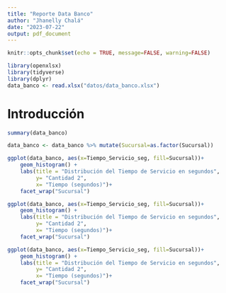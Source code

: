 ```yaml
---
title: "Reporte Data Banco"
author: "Jhanelly Chalá"
date: "2023-07-22"
output: pdf_document
---
```


```r
knitr::opts_chunk$set(echo = TRUE, message=FALSE, warning=FALSE)

library(openxlsx)
library(tidyverse)
library(dplyr)
data_banco <- read.xlsx("datos/data_banco.xlsx")
```

# Introducción
```r
summary(data_banco)
```


```r
data_banco <- data_banco %>% mutate(Sucursal=as.factor(Sucursal))
```

```r
ggplot(data_banco, aes(x=Tiempo_Servicio_seg, fill=Sucursal))+
    geom_histogram() +
    labs(title = "Distribución del Tiempo de Servicio en segundos",
         y= "Cantidad 2", 
         x= "Tiempo (segundos)")+
    facet_wrap("Sucursal")
```


```r
ggplot(data_banco, aes(x=Tiempo_Servicio_seg, fill=Sucursal))+
    geom_histogram() +
    labs(title = "Distribución del Tiempo de Servicio en segundos",
         y= "Cantidad 2", 
         x= "Tiempo (segundos)")+
    facet_wrap("Sucursal")
```

```r
ggplot(data_banco, aes(x=Tiempo_Servicio_seg, fill=Sucursal))+
    geom_histogram() +
    labs(title = "Distribución del Tiempo de Servicio en segundos",
         y= "Cantidad 2", 
         x= "Tiempo (segundos)")+
    facet_wrap("Sucursal")

```

